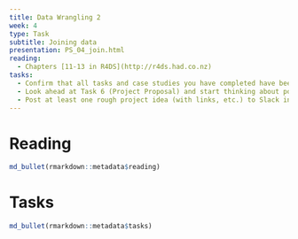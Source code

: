 ```yaml
---
title: Data Wrangling 2 
week: 4
type: Task
subtitle: Joining data
presentation: PS_04_join.html
reading:
  - Chapters [11-13 in R4DS](http://r4ds.had.co.nz)
tasks:
  - Confirm that all tasks and case studies you have completed have been committed in your course repository and pushed to Github. 
  - Look ahead at Task 6 (Project Proposal) and start thinking about possibilities
  - Post at least one rough project idea (with links, etc.) to Slack in the Projects Channel.
---
```


# Reading

```r
md_bullet(rmarkdown::metadata$reading)
```


# Tasks

```r
md_bullet(rmarkdown::metadata$tasks)
```
